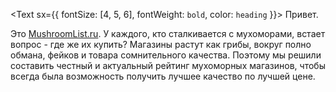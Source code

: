 <Text sx={{ fontSize: [4, 5, 6], fontWeight: `bold`, color: `heading` }}>
  Привет.
</Text>

Это [MushroomList.ru](https://mushroomlist.ru). У каждого, кто сталкивается с мухоморами, встает вопрос - где же их купить? Магазины растут как грибы, вокруг полно обмана, фейков и товара сомнительного качества. Поэтому мы решили составить честный и актуальный рейтинг мухоморных магазинов, чтобы всегда была возможность получить лучшее качество по лучшей цене.
